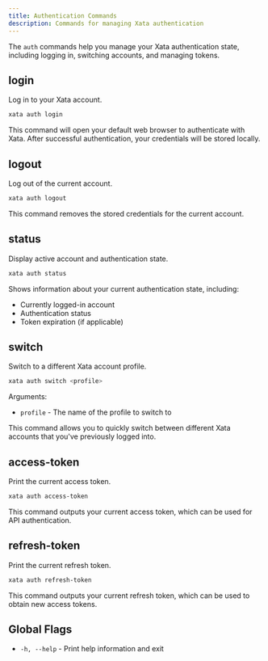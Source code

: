 ```yaml
---
title: Authentication Commands
description: Commands for managing Xata authentication
---
```


The `auth` commands help you manage your Xata authentication state, including logging in, switching accounts, and managing tokens.

## login

Log in to your Xata account.

```bash
xata auth login
```

This command will open your default web browser to authenticate with Xata. After successful authentication, your credentials will be stored locally.

## logout

Log out of the current account.

```bash
xata auth logout
```

This command removes the stored credentials for the current account.

## status

Display active account and authentication state.

```bash
xata auth status
```

Shows information about your current authentication state, including:
- Currently logged-in account
- Authentication status
- Token expiration (if applicable)

## switch

Switch to a different Xata account profile.

```bash
xata auth switch <profile>
```

Arguments:
- `profile` - The name of the profile to switch to

This command allows you to quickly switch between different Xata accounts that you've previously logged into.

## access-token

Print the current access token.

```bash
xata auth access-token
```

This command outputs your current access token, which can be used for API authentication.

## refresh-token

Print the current refresh token.

```bash
xata auth refresh-token
```

This command outputs your current refresh token, which can be used to obtain new access tokens.

## Global Flags

- `-h, --help` - Print help information and exit 